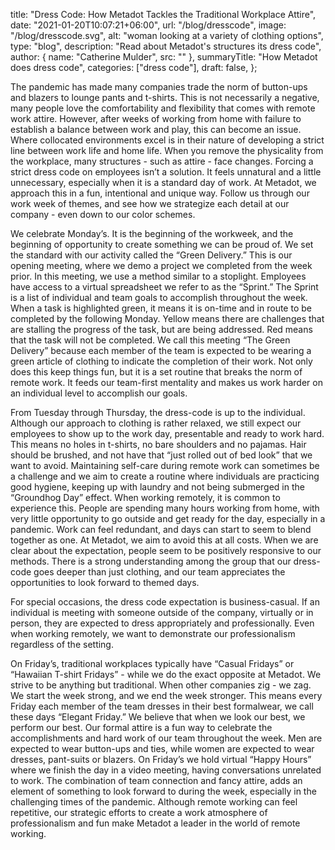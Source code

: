   title: "Dress Code: How Metadot Tackles the Traditional Workplace Attire",
  date: "2021-01-20T10:07:21+06:00",
  url: "/blog/dresscode",
  image: "/blog/dresscode.svg",
  alt: "woman looking at a variety of clothing options",
  type: "blog",
  description: "Read about Metadot's structures its dress code",
  author: { name: "Catherine Mulder", src: "" },
  summaryTitle: "How Metadot does dress code",
  categories: ["dress code"],
  draft: false,
};

The pandemic has made many companies trade the norm of button-ups and blazers to lounge pants and t-shirts. This is not necessarily a negative, many people love the comfortability and flexibility that comes with remote work attire. However, after weeks of working from home with failure to establish a balance between work and play, this can become an issue. Where collocated environments excel is in their nature of developing a strict line between work life and home life. When you remove the physicality from the workplace, many structures - such as attire - face changes. Forcing a strict dress code on employees isn’t a solution. It feels unnatural and a little unnecessary, especially when it is a standard day of work. At Metadot, we approach this in a fun, intentional and unique way. Follow us through our work week of themes, and see how we strategize each detail at our company - even down to our color schemes.

We celebrate Monday’s. It is the beginning of the workweek, and the beginning of opportunity to create something we can be proud of. We set the standard with our activity called the “Green Delivery.” This is our opening meeting, where we demo a project we completed from the week prior. In this meeting, we use a method similar to a stoplight. Employees have access to a virtual spreadsheet we refer to as the “Sprint.” The Sprint is a list of individual and team goals to accomplish throughout the week. When a task is highlighted green, it means it is on-time and in route to be completed by the following Monday. Yellow means there are challenges that are stalling the progress of the task, but are being addressed. Red means that the task will not be completed. We call this meeting “The Green Delivery” because each member of the team is expected to be wearing a green article of clothing to indicate the completion of their work. Not only does this keep things fun, but it is a set routine that breaks the norm of remote work. It feeds our team-first mentality and makes us work harder on an individual level to accomplish our goals.

From Tuesday through Thursday, the dress-code is up to the individual. Although our approach to clothing is rather relaxed, we still expect our employees to show up to the work day, presentable and ready to work hard. This means no holes in t-shirts, no bare shoulders and no pajamas. Hair should be brushed, and not have that “just rolled out of bed look” that we want to avoid. Maintaining self-care during remote work can sometimes be a challenge and we aim to create a routine where individuals are practicing good hygiene, keeping up with laundry and not being submerged in the “Groundhog Day” effect. When working remotely, it is common to experience this. People are spending many hours working from home, with very little opportunity to go outside and get ready for the day, especially in a pandemic. Work can feel redundant, and days can start to seem to blend together as one. At Metadot, we aim to avoid this at all costs. When we are clear about the expectation, people seem to be positively responsive to our methods. There is a strong understanding among the group that our dress-code goes deeper than just clothing, and our team appreciates the opportunities to look forward to themed days.

For special occasions, the dress code expectation is business-casual. If an individual is meeting with someone outside of the company, virtually or in person, they are expected to dress appropriately and professionally. Even when working remotely, we want to demonstrate our professionalism regardless of the setting.

On Friday’s, traditional workplaces typically have “Casual Fridays” or “Hawaiian T-shirt Fridays” - while we do the exact opposite at Metadot. We strive to be anything but traditional. When other companies zig - we zag. We start the week strong, and we end the week stronger. This means every Friday each member of the team dresses in their best formalwear, we call these days “Elegant Friday.” We believe that when we look our best, we perform our best. Our formal attire is a fun way to celebrate the accomplishments and hard work of our team throughout the week. Men are expected to wear button-ups and ties, while women are expected to wear dresses, pant-suits or blazers. On Friday’s we hold virtual “Happy Hours” where we finish the day in a video meeting, having conversations unrelated to work. The combination of team connection and fancy attire, adds an element of something to look forward to during the week, especially in the challenging times of the pandemic. Although remote working can feel repetitive, our strategic efforts to create a work atmosphere of professionalism and fun make Metadot a leader in the world of remote working.
